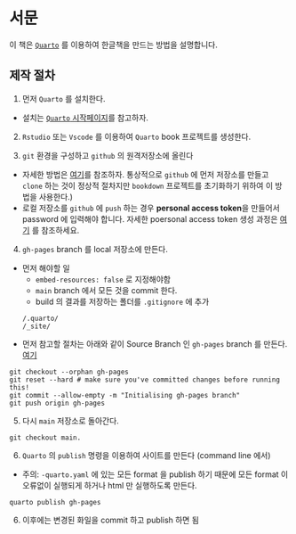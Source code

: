 # 서문 {.unnumbered}

이 책은 [`Quarto`](https://quarto.org/) 를 이용하여 한글책을 만드는 방법을 설명합니다.


##  제작 절차 {.unnumbered}

1. 먼저 `Quarto` 를 설치한다. 
  - 설치는 [`Quarto` 시작페이지](https://quarto.org/docs/get-started/)를 참고하자.

2. `Rstudio` 또는 `Vscode` 를 이용하여 `Quarto` book 프로젝트를 생성한다. 


3. `git` 환경을 구성하고 `github` 의 원격저장소에 올린다 

  - 자세한 방법은 [여기](https://docs.github.com/ko/migrations/importing-source-code/using-the-command-line-to-import-source-code/adding-locally-hosted-code-to-github)를 참조하자. 통상적으로 `github` 에 먼저 저장소를 만들고 `clone` 하는 것이 정상적 절차지만 `bookdown` 프로젝트를 초기화하기 위하여 이 방법을 사용한다.)
  - 로컬 저장소를 `github` 에 `push` 하는 경우 **personal access token**을 만들어서 password 에 입력해야 합니다. 자세한 poersonal access token 생성 과정은 [여기](https://docs.github.com/en/authentication/keeping-your-account-and-data-secure/managing-your-personal-access-tokens) 를 참조하세요.
  

4.  `gh-pages` branch 를 local 저장소에 만든다. 

  - 먼저 해야할 일 
    + `embed-resources: false` 로 지정해야함 
    + `main` branch 에서 모든 것을 commit 한다.
    + build 의 결과를 저장하는 폴더를 `.gitignore` 에 추가 
```
/.quarto/
/_site/
```
  - 먼저 참고할 절차는 아래와 같이 Source Branch 인 `gh-pages` branch 를 만든다.  [여기](https://quarto.org/docs/publishing/github-pages.html#publish-command)
```
git checkout --orphan gh-pages
git reset --hard # make sure you've committed changes before running this!
git commit --allow-empty -m "Initialising gh-pages branch"
git push origin gh-pages
```

5. 다시 `main` 저장소로 돌아간다.

```
git checkout main.
```

6. `Quarto` 의 `publish` 명령을 이용하여 사이트를 만든다 (command line 에서)
  
 - 주의: `-quarto.yaml` 에 있는 모든 format 을 publish 하기 때문에 모든 format 이 오류없이 실행되게 하거나 html 만 실행하도록 만든다. 
```
quarto publish gh-pages
```
  
6. 이후에는 변경된 화일을 commit 하고 publish 하면 됨 